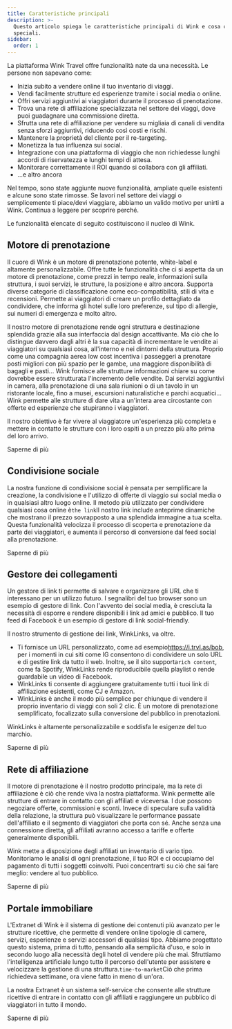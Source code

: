 ```yaml
---
title: Caratteristiche principali
description: >-
  Questo articolo spiega le caratteristiche principali di Wink e cosa ci rende
  speciali.
sidebar:
  order: 1
---
```


La piattaforma Wink Travel offre funzionalità nate da una necessità. Le persone non sapevano come:

* Inizia subito a vendere online il tuo inventario di viaggi.
* Vendi facilmente strutture ed esperienze tramite i social media o online.
* Offri servizi aggiuntivi ai viaggiatori durante il processo di prenotazione.
* Trova una rete di affiliazione specializzata nel settore dei viaggi, dove puoi guadagnare una commissione diretta.
* Sfrutta una rete di affiliazione per vendere su migliaia di canali di vendita senza sforzi aggiuntivi, riducendo così costi e rischi.
* Mantenere la proprietà del cliente per il re-targeting.
* Monetizza la tua influenza sui social.
* Integrazione con una piattaforma di viaggio che non richiedesse lunghi accordi di riservatezza e lunghi tempi di attesa.
* Monitorare correttamente il ROI quando si collabora con gli affiliati.
* ...e altro ancora

Nel tempo, sono state aggiunte nuove funzionalità, ampliate quelle esistenti e alcune sono state rimosse. Se lavori nel settore dei viaggi o semplicemente ti piace/devi viaggiare, abbiamo un valido motivo per unirti a Wink. Continua a leggere per scoprire perché.

Le funzionalità elencate di seguito costituiscono il nucleo di Wink.

## Motore di prenotazione

Il cuore di Wink è un motore di prenotazione potente, white-label e altamente personalizzabile. Offre tutte le funzionalità che ci si aspetta da un motore di prenotazione, come prezzi in tempo reale, informazioni sulla struttura, i suoi servizi, le strutture, la posizione e altro ancora. Supporta diverse categorie di classificazione come eco-compatibilità, stili di vita e recensioni. Permette ai viaggiatori di creare un profilo dettagliato da condividere, che informa gli hotel sulle loro preferenze, sul tipo di allergie, sui numeri di emergenza e molto altro.

Il nostro motore di prenotazione rende ogni struttura e destinazione splendida grazie alla sua interfaccia dal design accattivante. Ma ciò che lo distingue davvero dagli altri è la sua capacità di incrementare le vendite ai viaggiatori su qualsiasi cosa, all'interno e nei dintorni della struttura. Proprio come una compagnia aerea low cost incentiva i passeggeri a prenotare posti migliori con più spazio per le gambe, una maggiore disponibilità di bagagli e pasti... Wink fornisce alle strutture informazioni chiare su come dovrebbe essere strutturata l'incremento delle vendite. Dai servizi aggiuntivi in camera, alla prenotazione di una sala riunioni o di un tavolo in un ristorante locale, fino a musei, escursioni naturalistiche e parchi acquatici... Wink permette alle strutture di dare vita a un'intera area circostante con offerte ed esperienze che stupiranno i viaggiatori.

Il nostro obiettivo è far vivere al viaggiatore un'esperienza più completa e mettere in contatto le strutture con i loro ospiti a un prezzo più alto prima del loro arrivo.

<LinkButton href="/booking-engine/in-a-nutshell">
  Saperne di più
</LinkButton>


## Condivisione sociale

La nostra funzione di condivisione social è pensata per semplificare la creazione, la condivisione e l'utilizzo di offerte di viaggio sui social media o in qualsiasi altro luogo online. Il metodo più utilizzato per condividere qualsiasi cosa online è`the link`Il nostro link include anteprime dinamiche che mostrano il prezzo sovrapposto a una splendida immagine a tua scelta. Questa funzionalità velocizza il processo di scoperta e prenotazione da parte dei viaggiatori, e aumenta il percorso di conversione dal feed social alla prenotazione.

<LinkButton href="/studio/shareable-links">
  Saperne di più
</LinkButton>


## Gestore dei collegamenti

Un gestore di link ti permette di salvare e organizzare gli URL che ti interessano per un utilizzo futuro. I segnalibri del tuo browser sono un esempio di gestore di link. Con l'avvento dei social media, è cresciuta la necessità di esporre e rendere disponibili i link ad amici e pubblico. Il tuo feed di Facebook è un esempio di gestore di link social-friendly.

Il nostro strumento di gestione dei link, WinkLinks, va oltre.

* Ti fornisce un URL personalizzato, come ad esempio<https://i.trvl.as/bob>, per i momenti in cui siti come IG consentono di condividere un solo URL e di gestire link da tutto il web. Inoltre, se il sito supporta`rich content`, come fa Spotify, WinkLinks rende riproducibile quella playlist o rende guardabile un video di Facebook.
* WinkLinks ti consente di aggiungere gratuitamente tutti i tuoi link di affiliazione esistenti, come CJ e Amazon.
* WinkLinks è anche il modo più semplice per chiunque di vendere il proprio inventario di viaggi con soli 2 clic. È un motore di prenotazione semplificato, focalizzato sulla conversione del pubblico in prenotazioni.

WinkLinks è altamente personalizzabile e soddisfa le esigenze del tuo marchio.

<LinkButton href="/link-manager/wink-links">
  Saperne di più
</LinkButton>


## Rete di affiliazione

Il motore di prenotazione è il nostro prodotto principale, ma la rete di affiliazione è ciò che rende viva la nostra piattaforma. Wink permette alle strutture di entrare in contatto con gli affiliati e viceversa. I due possono negoziare offerte, commissioni e sconti. Invece di speculare sulla validità della relazione, la struttura può visualizzare le performance passate dell'affiliato e il segmento di viaggiatori che porta con sé. Anche senza una connessione diretta, gli affiliati avranno accesso a tariffe e offerte generalmente disponibili.

Wink mette a disposizione degli affiliati un inventario di vario tipo. Monitoriamo le analisi di ogni prenotazione, il tuo ROI e ci occupiamo del pagamento di tutti i soggetti coinvolti. Puoi concentrarti su ciò che sai fare meglio: vendere al tuo pubblico.

<LinkButton href="/studio/what-is-studio">
  Saperne di più
</LinkButton>


## Portale immobiliare

L'Extranet di Wink è il sistema di gestione dei contenuti più avanzato per le strutture ricettive, che permette di vendere online tipologie di camere, servizi, esperienze e servizi accessori di qualsiasi tipo. Abbiamo progettato questo sistema, prima di tutto, pensando alla semplicità d'uso, e solo in secondo luogo alla necessità degli hotel di vendere più che mai. Sfruttiamo l'intelligenza artificiale lungo tutto il percorso dell'utente per assistere e velocizzare la gestione di una struttura.`time-to-market`Ciò che prima richiedeva settimane, ora viene fatto in meno di un'ora.

La nostra Extranet è un sistema self-service che consente alle strutture ricettive di entrare in contatto con gli affiliati e raggiungere un pubblico di viaggiatori in tutto il mondo.

<LinkButton href="/extranet/what-is-extranet">
  Saperne di più
</LinkButton>

